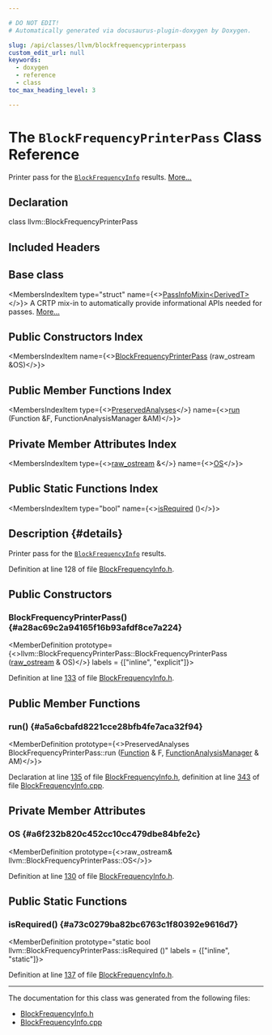 ```yaml
---

# DO NOT EDIT!
# Automatically generated via docusaurus-plugin-doxygen by Doxygen.

slug: /api/classes/llvm/blockfrequencyprinterpass
custom_edit_url: null
keywords:
  - doxygen
  - reference
  - class
toc_max_heading_level: 3

---
```





# The `BlockFrequencyPrinterPass` Class Reference

<DoxygenPage pluginConfig={pluginConfig}>

Printer pass for the <code><a href="/docs/api/classes/llvm/blockfrequencyinfo">BlockFrequencyInfo</a></code> results. <a href="#details">More...</a>

## Declaration

<CodeBlock>class llvm::BlockFrequencyPrinterPass</CodeBlock>

## Included Headers

<IncludesList>
<IncludesListItem
  filePath="llvm/Analysis/BlockFrequencyInfo.h"
  permalink="/docs/api/files/include/include/llvm/include/llvm/analysis/blockfrequencyinfo-h"
  isLocal="true" />
</IncludesList>

## Base class

<MembersIndex>

<MembersIndexItem
  type="struct"
  name={<><a href="/docs/api/structs/llvm/passinfomixin">PassInfoMixin&lt;DerivedT&gt;</a></>}>
A CRTP mix-in to automatically provide informational APIs needed for passes. <a href="/docs/api/structs/llvm/passinfomixin/#details">More...</a>
</MembersIndexItem>

</MembersIndex>

## Public Constructors Index

<MembersIndex>

<MembersIndexItem
  name={<><a href="#a28ac69c2a94165f16b93afdf8ce7a224">BlockFrequencyPrinterPass</a> (raw&#95;ostream &amp;OS)</>}>
</MembersIndexItem>

</MembersIndex>

## Public Member Functions Index

<MembersIndex>

<MembersIndexItem
  type={<><a href="/docs/api/classes/llvm/preservedanalyses">PreservedAnalyses</a></>}
  name={<><a href="#a5a6cbafd8221cce28bfb4fe7aca32f94">run</a> (Function &amp;F, FunctionAnalysisManager &amp;AM)</>}>
</MembersIndexItem>

</MembersIndex>

## Private Member Attributes Index

<MembersIndex>

<MembersIndexItem
  type={<><a href="/docs/api/classes/llvm/raw-ostream">raw&#95;ostream</a> &amp;</>}
  name={<><a href="#a6f232b820c452cc10cc479dbe84bfe2c">OS</a></>}>
</MembersIndexItem>

</MembersIndex>

## Public Static Functions Index

<MembersIndex>

<MembersIndexItem
  type="bool"
  name={<><a href="#a73c0279ba82bc6763c1f80392e9616d7">isRequired</a> ()</>}>
</MembersIndexItem>

</MembersIndex>

## Description {#details}

Printer pass for the <code><a href="/docs/api/classes/llvm/blockfrequencyinfo">BlockFrequencyInfo</a></code> results.

Definition at line 128 of file <a href="/docs/api/files/include/include/llvm/include/llvm/analysis/blockfrequencyinfo-h">BlockFrequencyInfo.h</a>.

<SectionDefinition>

## Public Constructors

### BlockFrequencyPrinterPass() {#a28ac69c2a94165f16b93afdf8ce7a224}

<MemberDefinition
  prototype={<>llvm::BlockFrequencyPrinterPass::BlockFrequencyPrinterPass (<a href="/docs/api/classes/llvm/raw-ostream">raw&#95;ostream</a> &amp; OS)</>}
  labels = {["inline", "explicit"]}>

Definition at line <a href="/docs/api/files/include/include/llvm/include/llvm/analysis/blockfrequencyinfo-h/#l00133">133</a> of file <a href="/docs/api/files/include/include/llvm/include/llvm/analysis/blockfrequencyinfo-h">BlockFrequencyInfo.h</a>.
</MemberDefinition>

</SectionDefinition>

<SectionDefinition>

## Public Member Functions

### run() {#a5a6cbafd8221cce28bfb4fe7aca32f94}

<MemberDefinition
  prototype={<>PreservedAnalyses BlockFrequencyPrinterPass::run (<a href="/docs/api/classes/llvm/function">Function</a> &amp; F, <a href="/docs/api/namespaces/llvm/#adce09a5a0de0e3177eb00e932734af2f">FunctionAnalysisManager</a> &amp; AM)</>}>

Declaration at line <a href="/docs/api/files/include/include/llvm/include/llvm/analysis/blockfrequencyinfo-h/#l00135">135</a> of file <a href="/docs/api/files/include/include/llvm/include/llvm/analysis/blockfrequencyinfo-h">BlockFrequencyInfo.h</a>, definition at line <a href="/docs/api/files/lib/lib/analysis/blockfrequencyinfo-cpp/#l00343">343</a> of file <a href="/docs/api/files/lib/lib/analysis/blockfrequencyinfo-cpp">BlockFrequencyInfo.cpp</a>.
</MemberDefinition>

</SectionDefinition>

<SectionDefinition>

## Private Member Attributes

### OS {#a6f232b820c452cc10cc479dbe84bfe2c}

<MemberDefinition
  prototype={<>raw&#95;ostream&amp; llvm::BlockFrequencyPrinterPass::OS</>}>

Definition at line <a href="/docs/api/files/include/include/llvm/include/llvm/analysis/blockfrequencyinfo-h/#l00130">130</a> of file <a href="/docs/api/files/include/include/llvm/include/llvm/analysis/blockfrequencyinfo-h">BlockFrequencyInfo.h</a>.
</MemberDefinition>

</SectionDefinition>

<SectionDefinition>

## Public Static Functions

### isRequired() {#a73c0279ba82bc6763c1f80392e9616d7}

<MemberDefinition
  prototype="static bool llvm::BlockFrequencyPrinterPass::isRequired ()"
  labels = {["inline", "static"]}>

Definition at line <a href="/docs/api/files/include/include/llvm/include/llvm/analysis/blockfrequencyinfo-h/#l00137">137</a> of file <a href="/docs/api/files/include/include/llvm/include/llvm/analysis/blockfrequencyinfo-h">BlockFrequencyInfo.h</a>.
</MemberDefinition>

</SectionDefinition>

<hr/>

The documentation for this class was generated from the following files:

<ul>
<li><a href="/docs/api/files/include/include/llvm/include/llvm/analysis/blockfrequencyinfo-h">BlockFrequencyInfo.h</a></li>
<li><a href="/docs/api/files/lib/lib/analysis/blockfrequencyinfo-cpp">BlockFrequencyInfo.cpp</a></li>
</ul>

</DoxygenPage>
